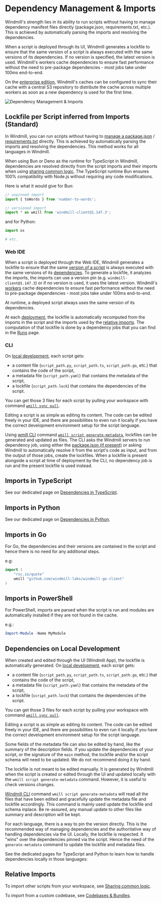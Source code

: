 
# Dependency Management & Imports

Windmill's strength lies in its ability to run scripts without having to manage dependency manifest files directly (package.json, requirements.txt, etc.). This is achieved by automatically parsing the imports and resolving the dependencies.

When a script is deployed through its UI, Windmill generates a lockfile to ensure that the same version of a script is always executed with the same versions of its dependencies. If no version is specified, the latest version is used. Windmill's workers cache dependencies to ensure fast performance without the need to pre-package dependencies - most jobs take under 100ms end-to-end.

On the [enterprise edition](/pricing), Windmill's caches can be configured to sync their cache with a central S3 repository to distribute the cache across multiple workers as soon as a new dependency is used for the first time.

![Dependency Management & Imports](./dependency_management.png "Dependency Management & Imports")

## Lockfile per Script inferred from Imports (Standard)

In Windmill, you can run scripts without having to [manage a package.json](../14_dependencies_in_typescript/index.mdx#lockfile-per-script-inferred-from-a-packagejson) / [requirements.txt](../15_dependencies_in_python/index.mdx#lockfile-per-script-inferred-from-a-requirementstxt) directly. This is achieved by automatically parsing the imports and resolving the dependencies. This method works for all languages in Windmill.

When using Bun or Deno as the runtime for TypeScript in Windmill, dependencies are resolved directly from the script imports and their imports when using [sharing common logic](../5_sharing_common_logic/index.mdx). The TypeScript runtime Bun ensures 100% compatibility with Node.js without requiring any code modifications.

Here is what it would give for Bun:

```ts
// unpinned import
import { toWords } from 'number-to-words';

// versioned import
import * as wmill from 'windmill-client@1.147.3';
```
and for Python:

```python
import os

# etc.
```

### Web IDE

When a script is deployed through the Web IDE, Windmill generates a lockfile to ensure that the same [version of a script](../../script_editor/versioning.mdx) is always executed with the same versions of its [dependencies](../6_imports/index.mdx). To generate a lockfile, it analyzes the imports, the imports can use a version pin (e.g. `windmill-client@1.147.3`) or if no version is used, it uses the latest version. Windmill's [workers](../../core_concepts/9_worker_groups/index.mdx) cache dependencies to ensure fast performance without the need to pre-package dependencies - most jobs take under 100ms end-to-end.

At runtime, a deployed script always uses the same version of its dependencies.

At each [deployment](../../core_concepts/0_draft_and_deploy/index.mdx), the lockfile is automatically recomputed from the imports in the script and the imports used by the [relative imports](#sharing-common-logic-with-relative-imports-when-not-using-bundles). The computation of that lockfile is done by a dependency jobs that you can find in the [Runs](../../core_concepts/5_monitor_past_and_future_runs/index.mdx) page.

### CLI

On [local development](../4_local_development/index.mdx), each script gets:

- a content file (`script_path.py`, `script_path.ts`, `script_path.go`, etc.) that contains the code of the script,
- a metadata file (`script_path.yaml`) that contains the metadata of the script,
- a lockfile (`script_path.lock`) that contains the dependencies of the script.

You can get those 3 files for each script by pulling your workspace with command [`wmill sync pull`](../3_cli/sync.mdx).

Editing a script is as simple as editing its content. The code can be edited freely in your IDE, and there are possibilities to even run it locally if you have the correct development environment setup for the script language.

Using [wmill CLI](../3_cli/index.mdx) command [`wmill script generate-metadata`](../3_cli/script.md#re-generating-a-script-metadata-file), lockfiles can be generated and updated as files. The CLI asks the Windmill servers to run dependency job, using either the [package.json (if present)](#lockfile-per-script-inferred-from-a-packagejson) or asking Windmill to automatically resolve it from the script's code as input, and from the output of those jobs, create the lockfiles.
When a lockfile is present alongside a script at time of deployment by the CLI, no dependency job is run and the present lockfile is used instead.

<div className="grid grid-cols-2 gap-6 mb-4">
	<DocCard
		title="Command Line Interface (CLI)"
		description="The Windmill CLI, `wmill` allows you to interact with Windmill instances right from your terminal."
		href="/docs/advanced/cli"
	/>
	<DocCard
		title="Local Development"
		description="Develop locally, push to git and deploy automatically to Windmill."
		href="/docs/advanced/local_development"
	/>
</div>

## Imports in TypeScript

See our dedicated page on [Dependencies in TypeScript](../14_dependencies_in_typescript/index.mdx).

<div className="grid grid-cols-2 gap-6 mb-4">
	<DocCard
		title="Dependencies in TypeScript"
		description="How to manage dependencies in TypeScript scripts."
		href="/docs/advanced/dependencies_in_typescript"
	/>
</div>

## Imports in Python

See our dedicated page on [Dependencies in Python](../15_dependencies_in_python/index.mdx).

<div className="grid grid-cols-2 gap-6 mb-4">
	<DocCard
		title="Dependencies in Python"
		description="How to manage dependencies in Python scripts."
		href="/docs/advanced/dependencies_in_python"
	/>
</div>

## Imports in Go

For Go, the dependencies and their versions are contained in the
script and hence there is no need for any additional steps.

e.g:

```go
import (
	"rsc.io/quote"
    wmill "github.com/windmill-labs/windmill-go-client"
)
```

## Imports in PowerShell

For PowerShell, imports are parsed when the script is run and modules are automatically installed if they are not found in the cache.

e.g.:

```powershell
Import-Module -Name MyModule
```

## Dependencies on Local Development

When created and edited through the UI (Windmill App), the lockfile is automatically generated. On [local development](../4_local_development/index.mdx), each script gets:
- a content file (`script_path.py`, `script_path.ts`, `script_path.go`, etc.) that contains the code of the script,
- a metadata file (`script_path.yaml`) that contains the metadata of the script,
- a lockfile (`script_path.lock`) that contains the dependencies of the script.

You can get those 3 files for each script by pulling your workspace with command [`wmill sync pull`](../3_cli/sync.mdx).

Editing a script is as simple as editing its content. The code can be edited freely in your IDE, and there are possibilities to even run it locally if you have the correct development environment setup for the script language.

Some fields of the metadata file can also be edited by hand, like the summary of the description fields. If you update the dependencies of your script, or the signature of the `main` method, the lockfile and/or the script schema will need to be updated. We do not recommend doing it by hand.

The lockfile is not meant to be edited manually. It is generated by Windmill when the script is created or edited through the UI and updated locally with the `wmill script generate-metadata` command. However, it is useful to check versions changes.

[Windmill CLI](../3_cli/index.mdx) command `wmill script generate-metadata` will read all the files that have been edited and gracefully update the metadata file and lockfile accordingly.
This command is mainly used update the lockfile and schema inplace. Be re-assured, any manual update to other files like summary and description will be kept.

For each language, there is a way to pin the version directly. This is the recommended way of managing dependencies and the authoritative way of handling dependencies via the UI.
Locally, the lockfile is respected. It "wins" over the dependencies pinned via the script. Hence the need of the `generate-metadata` command to update the lockfile and metadata files.

<div className="grid grid-cols-2 gap-6 mb-4">
	<DocCard
		title="Deploy to Prod using a Git Workflow"
		description="Windmill integration with Git repositories makes it possible to adopt a robust development process for your Windmill scripts, flows and apps."
		href="/docs/advanced/deploy_gh_gl"
	/>
	<DocCard
		title="Local Development"
		description="Develop locally, push to git and deploy automatically to Windmill."
		href="/docs/advanced/local_development"
	/>
</div>

See the dedicated pages for TypeScript and Python to learn how to handle dependencies locally in those languages:

<div className="grid grid-cols-2 gap-6 mb-4">
	<DocCard
		title="Dependencies in TypeScript"
		description="How to manage dependencies in TypeScript scripts."
		href="/docs/advanced/dependencies_in_typescript"
	/>
	<DocCard
		title="Dependencies in Python"
		description="How to manage dependencies in Python scripts."
		href="/docs/advanced/dependencies_in_python"
	/>
</div>

## Relative Imports

To import other scripts from your workspace, see [Sharing common logic](../5_sharing_common_logic/index.mdx).

To import from a custom codebase, see [Codebases & Bundles](../../core_concepts/33_codebases_and_bundles/index.mdx).

<div className="grid grid-cols-2 gap-6 mb-4">
	<DocCard
		title="Sharing Common Logic"
		description="It is common to want to share common logic between your scripts. This can be done easily using relative imports in both Python and TypeScript."
		href="/docs/advanced/sharing_common_logic"
	/>
	<DocCard
		title="Codebases & Bundles"
		description="Deploy scripts with any local relative imports as bundles."
		href="/docs/core_concepts/codebases_and_bundles"
	/>
</div>